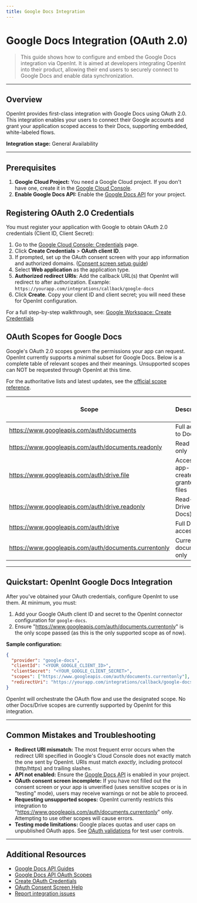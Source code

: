 ```yaml
---
title: Google Docs Integration
---
```


# Google Docs Integration (OAuth 2.0)

> This guide shows how to configure and embed the Google Docs integration via OpenInt. It is aimed at developers integrating OpenInt into their product, allowing their end users to securely connect to Google Docs and enable data synchronization.

---

## Overview

OpenInt provides first-class integration with Google Docs using OAuth 2.0. This integration enables your users to connect their Google accounts and grant your application scoped access to their Docs, supporting embedded, white-labeled flows.

**Integration stage:** General Availability

---

## Prerequisites

1. **Google Cloud Project:** You need a Google Cloud project. If you don't have one, create it in the [Google Cloud Console](https://console.cloud.google.com/).
2. **Enable Google Docs API:** Enable the [Google Docs API](https://console.developers.google.com/apis/library/docs.googleapis.com) for your project.

## Registering OAuth 2.0 Credentials

You must register your application with Google to obtain OAuth 2.0 credentials (Client ID, Client Secret):

1. Go to the [Google Cloud Console: Credentials](https://console.cloud.google.com/apis/credentials) page.
2. Click **Create Credentials** > **OAuth client ID**.
3. If prompted, set up the OAuth consent screen with your app information and authorized domains. ([Consent screen setup guide](https://support.google.com/cloud/answer/10311615?hl=en))
4. Select **Web application** as the application type.
5. **Authorized redirect URIs**: Add the callback URL(s) that OpenInt will redirect to after authorization. Example: `https://yourapp.com/integrations/callback/google-docs`
6. Click **Create**. Copy your client ID and client secret; you will need these for OpenInt configuration.

For a full step-by-step walkthrough, see: [Google Workspace: Create Credentials](https://developers.google.com/workspace/guides/create-credentials?authuser=3)

## OAuth Scopes for Google Docs

Google's OAuth 2.0 scopes govern the permissions your app can request. OpenInt currently supports a minimal subset for Google Docs. Below is a complete table of relevant scopes and their meanings. Unsupported scopes can NOT be requested through OpenInt at this time.

For the authoritative lists and latest updates, see the [official scope reference](https://developers.google.com/docs/api/reference/rest/v1/documents#authorization-scopes).

| Scope | Description | Supported by OpenInt |
|-------|-------------|---------------------|
| <Tooltip tip="Provides full read/write access to Google Docs documents. Allows viewing, creating, editing, and deleting documents.">https://www.googleapis.com/auth/documents</Tooltip> | Full access to Docs | No |
| <Tooltip tip="Provides read-only access to Google Docs documents. Allows viewing document content and metadata but no modifications.">https://www.googleapis.com/auth/documents.readonly</Tooltip> | Read Docs only | No |
| <Tooltip tip="Provides access to Google Docs files that the app has created or been explicitly granted access to. Limited to specific files rather than all documents.">https://www.googleapis.com/auth/drive.file</Tooltip> | Access to app-created or granted files | No |
| <Tooltip tip="Provides read-only access to all Google Drive files including Docs, but no modifications allowed. Wider access than drive.file but limited to viewing.">https://www.googleapis.com/auth/drive.readonly</Tooltip> | Read-only Drive (incl. Docs) | No |
| <Tooltip tip="Provides full read/write access to all Google Drive files including Docs. The broadest permission for Docs/Drive operations.">https://www.googleapis.com/auth/drive</Tooltip> | Full Drive access | No |
| <Tooltip tip="Provides access only to the currently open Google Docs document (when used with Docs add-ons). Most limited scope for temporary access.">https://www.googleapis.com/auth/documents.currentonly</Tooltip> | Current document only | **Yes** |

---

## Quickstart: OpenInt Google Docs Integration

After you've obtained your OAuth credentials, configure OpenInt to use them. At minimum, you must:

1. Add your Google OAuth client ID and secret to the OpenInt connector configuration for `google-docs`.
2. Ensure "https://www.googleapis.com/auth/documents.currentonly" is the only scope passed (as this is the only supported scope as of now).

**Sample configuration:**

```json
{
  "provider": "google-docs",
  "clientId": "<YOUR_GOOGLE_CLIENT_ID>",
  "clientSecret": "<YOUR_GOOGLE_CLIENT_SECRET>",
  "scopes": ["https://www.googleapis.com/auth/documents.currentonly"],
  "redirectUri": "https://yourapp.com/integrations/callback/google-docs"
}
```

OpenInt will orchestrate the OAuth flow and use the designated scope. No other Docs/Drive scopes are currently supported by OpenInt for this integration.

---

## Common Mistakes and Troubleshooting

- **Redirect URI mismatch:** The most frequent error occurs when the redirect URI specified in Google's Cloud Console does not exactly match the one sent by OpenInt. URIs must match _exactly_, including protocol (http/https) and trailing slashes.
- **API not enabled:** Ensure the [Google Docs API](https://console.developers.google.com/apis/library/docs.googleapis.com) is enabled in your project.
- **OAuth consent screen incomplete:** If you have not filled out the consent screen or your app is unverified (uses sensitive scopes or is in "testing" mode), users may receive warnings or not be able to proceed.
- **Requesting unsupported scopes:** OpenInt currently restricts this integration to "https://www.googleapis.com/auth/documents.currentonly" only. Attempting to use other scopes will cause errors.
- **Testing mode limitations:** Google places quotas and user caps on unpublished OAuth apps. See [OAuth validations](https://support.google.com/cloud/answer/10311615?hl=en) for test user controls.

---

## Additional Resources

- [Google Docs API Guides](https://developers.google.com/docs/api)
- [Google Docs API OAuth Scopes](https://developers.google.com/docs/api/reference/rest/v1/documents#authorization-scopes)
- [Create OAuth Credentials](https://developers.google.com/workspace/guides/create-credentials?authuser=3)
- [OAuth Consent Screen Help](https://support.google.com/cloud/answer/10311615?hl=en)
- [Report integration issues](https://github.com/openintegrations/openint/issues)